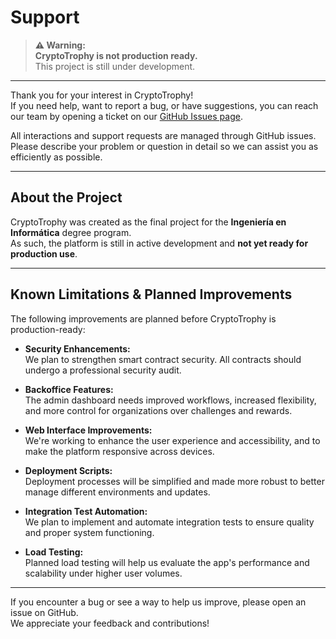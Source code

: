 # Support

> **⚠️ Warning:**  
> **CryptoTrophy is not production ready.**  
> This project is still under development.  


---

Thank you for your interest in CryptoTrophy!  
If you need help, want to report a bug, or have suggestions, you can reach our team by opening a ticket on our [GitHub Issues page](https://github.com/AlexisHerrera/cryptotrophy-platform/issues).

All interactions and support requests are managed through GitHub issues. Please describe your problem or question in detail so we can assist you as efficiently as possible.

---

## About the Project

CryptoTrophy was created as the final project for the **Ingeniería en Informática** degree program.  
As such, the platform is still in active development and **not yet ready for production use**.

---

## Known Limitations & Planned Improvements

The following improvements are planned before CryptoTrophy is production-ready:

- **Security Enhancements:**  
  We plan to strengthen smart contract security. All contracts should undergo a professional security audit.

- **Backoffice Features:**  
  The admin dashboard needs improved workflows, increased flexibility, and more control for organizations over challenges and rewards.

- **Web Interface Improvements:**  
  We're working to enhance the user experience and accessibility, and to make the platform responsive across devices.

- **Deployment Scripts:**  
  Deployment processes will be simplified and made more robust to better manage different environments and updates.

- **Integration Test Automation:**  
  We plan to implement and automate integration tests to ensure quality and proper system functioning.

- **Load Testing:**  
  Planned load testing will help us evaluate the app's performance and scalability under higher user volumes.

---

If you encounter a bug or see a way to help us improve, please open an issue on GitHub.  
We appreciate your feedback and contributions!
